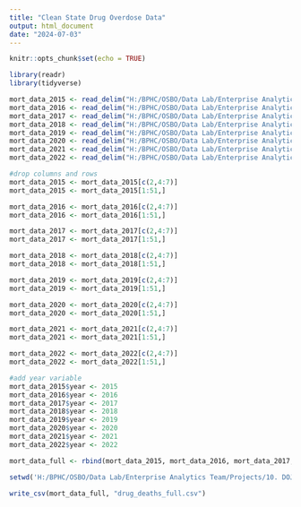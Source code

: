---
title: "Clean State Drug Overdose Data"
output: html_document
date: "2024-07-03"
---

```{r setup, include=FALSE}
knitr::opts_chunk$set(echo = TRUE)

library(readr)
library(tidyverse)
```

```{r Import Data}

mort_data_2015 <- read_delim("H:/BPHC/OSBO/Data Lab/Enterprise Analytics Team/Projects/10. DOJ Data Challenge/3. Import Data/NCHS Mortality/drug_mortality_data_2015.txt", delim = "\t", escape_double = FALSE, trim_ws = TRUE)
mort_data_2016 <- read_delim("H:/BPHC/OSBO/Data Lab/Enterprise Analytics Team/Projects/10. DOJ Data Challenge/3. Import Data/NCHS Mortality/drug_mortality_data_2016.txt", delim = "\t", escape_double = FALSE, trim_ws = TRUE)
mort_data_2017 <- read_delim("H:/BPHC/OSBO/Data Lab/Enterprise Analytics Team/Projects/10. DOJ Data Challenge/3. Import Data/NCHS Mortality/drug_mortality_data_2017.txt", delim = "\t", escape_double = FALSE, trim_ws = TRUE)
mort_data_2018 <- read_delim("H:/BPHC/OSBO/Data Lab/Enterprise Analytics Team/Projects/10. DOJ Data Challenge/3. Import Data/NCHS Mortality/drug_mortality_data_2018.txt", delim = "\t", escape_double = FALSE, trim_ws = TRUE)
mort_data_2019 <- read_delim("H:/BPHC/OSBO/Data Lab/Enterprise Analytics Team/Projects/10. DOJ Data Challenge/3. Import Data/NCHS Mortality/drug_mortality_data_2019.txt", delim = "\t", escape_double = FALSE, trim_ws = TRUE)
mort_data_2020 <- read_delim("H:/BPHC/OSBO/Data Lab/Enterprise Analytics Team/Projects/10. DOJ Data Challenge/3. Import Data/NCHS Mortality/drug_mortality_data_2020.txt", delim = "\t", escape_double = FALSE, trim_ws = TRUE)
mort_data_2021 <- read_delim("H:/BPHC/OSBO/Data Lab/Enterprise Analytics Team/Projects/10. DOJ Data Challenge/3. Import Data/NCHS Mortality/drug_mortality_data_2021.txt", delim = "\t", escape_double = FALSE, trim_ws = TRUE)
mort_data_2022 <- read_delim("H:/BPHC/OSBO/Data Lab/Enterprise Analytics Team/Projects/10. DOJ Data Challenge/3. Import Data/NCHS Mortality/drug_mortality_data_2022.txt", delim = "\t", escape_double = FALSE, trim_ws = TRUE)
```

```{r Clean Data}

#drop columns and rows
mort_data_2015 <- mort_data_2015[c(2,4:7)]
mort_data_2015 <- mort_data_2015[1:51,]

mort_data_2016 <- mort_data_2016[c(2,4:7)]
mort_data_2016 <- mort_data_2016[1:51,]

mort_data_2017 <- mort_data_2017[c(2,4:7)]
mort_data_2017 <- mort_data_2017[1:51,]

mort_data_2018 <- mort_data_2018[c(2,4:7)]
mort_data_2018 <- mort_data_2018[1:51,]

mort_data_2019 <- mort_data_2019[c(2,4:7)]
mort_data_2019 <- mort_data_2019[1:51,]

mort_data_2020 <- mort_data_2020[c(2,4:7)]
mort_data_2020 <- mort_data_2020[1:51,]

mort_data_2021 <- mort_data_2021[c(2,4:7)]
mort_data_2021 <- mort_data_2021[1:51,]

mort_data_2022 <- mort_data_2022[c(2,4:7)]
mort_data_2022 <- mort_data_2022[1:51,]

#add year variable
mort_data_2015$year <- 2015
mort_data_2016$year <- 2016
mort_data_2017$year <- 2017
mort_data_2018$year <- 2018
mort_data_2019$year <- 2019
mort_data_2020$year <- 2020
mort_data_2021$year <- 2021
mort_data_2022$year <- 2022
```

```{r Concat Data}

mort_data_full <- rbind(mort_data_2015, mort_data_2016, mort_data_2017, mort_data_2018, mort_data_2019, mort_data_2020, mort_data_2021, mort_data_2022)
```

```{r Save Files}

setwd('H:/BPHC/OSBO/Data Lab/Enterprise Analytics Team/Projects/10. DOJ Data Challenge/3. Import Data/NCHS Mortality')

write_csv(mort_data_full, "drug_deaths_full.csv")
```


